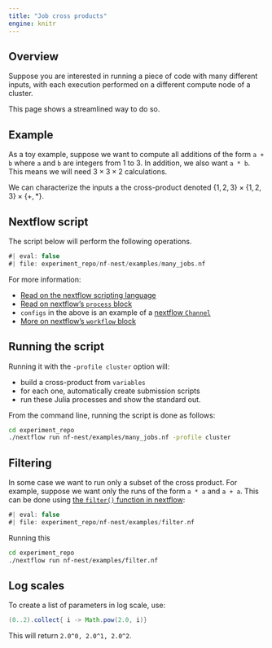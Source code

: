 ```yaml
---
title: "Job cross products"
engine: knitr
---
```


## Overview 

Suppose you are interested in running a piece of code with many 
different inputs, with each execution performed on a different 
compute node of a cluster. 

This page shows a streamlined way to do so. 


## Example

As a toy example, suppose we want to compute all additions 
of the form `a + b` where `a` and `b` are integers from 1 to 3. 
In addition, we also want `a * b`. 
This means we will need $3 \times 3 \times 2$ calculations. 

We can characterize the inputs a the cross-product denoted 
$\{1, 2, 3\} \times \{1, 2, 3\} \times \{+, *\}$. 


## Nextflow script

The script below will perform the following operations.

```groovy
#| eval: false
#| file: experiment_repo/nf-nest/examples/many_jobs.nf
```

For more information:

- [Read on the nextflow scripting language](https://www.nextflow.io/docs/latest/script.html)
- [Read on nextflow's `process` block](https://www.nextflow.io/docs/latest/process.html)
- `configs` in the above is an example of a 
    [nextflow `Channel`](https://www.nextflow.io/docs/latest/channel.html)
- [More on nextflow's `workflow` block](https://www.nextflow.io/docs/latest/workflow.html)


## Running the script

Running it with the `-profile cluster` option will:

- build a cross-product from `variables`
- for each one, automatically create submission scripts
- run these Julia processes and show the standard out. 

From the command line, running the script is done as follows:

```bash
cd experiment_repo
./nextflow run nf-nest/examples/many_jobs.nf -profile cluster
```


## Filtering

In some case we want to run only a subset of the cross product. 
For example, suppose we want only the runs of the form 
`a * a` and `a + a`. This can be done using 
[the `filter()` function in nextflow](https://www.nextflow.io/docs/latest/reference/operator.html#filter):

```groovy
#| eval: false
#| file: experiment_repo/nf-nest/examples/filter.nf
```

Running this 

```bash
cd experiment_repo
./nextflow run nf-nest/examples/filter.nf  
```

## Log scales

To create a list of parameters in log scale, use:

```groovy
(0..2).collect{ i -> Math.pow(2.0, i)}
```

This will return `2.0^0, 2.0^1, 2.0^2`. 